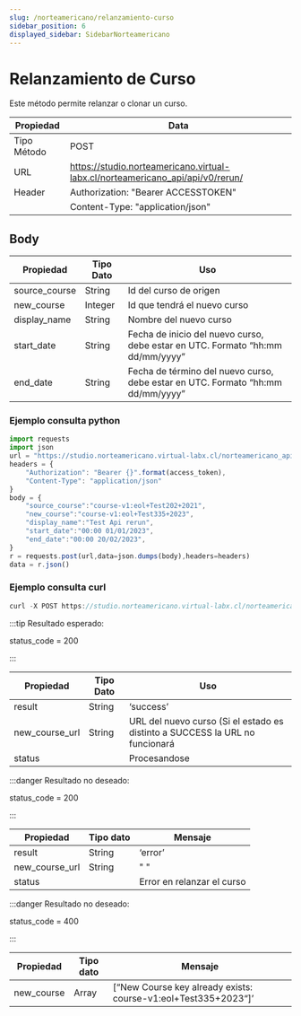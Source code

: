 ```yaml
---
slug: /norteamericano/relanzamiento-curso
sidebar_position: 6
displayed_sidebar: SidebarNorteamericano
---
```


# Relanzamiento de Curso

Este método permite relanzar o clonar un curso.

|    Propiedad    |    Data |
|-------------------|-------------|
| Tipo Método | POST |
| URL        | https://studio.norteamericano.virtual-labx.cl/norteamericano_api/api/v0/rerun/   |
| Header       | Authorization: "Bearer ACCESSTOKEN"  |
|        | Content-Type: "application/json"  |

## Body

| Propiedad | Tipo Dato | Uso |
| ------------- | --------- | --------------------------------------------- |
| source_course       | String    | Id del curso de origen |
| new_course       | Integer    | Id que tendrá el nuevo curso |
| display_name       | String    | Nombre del nuevo curso |
| start_date       | String    | Fecha de inicio del nuevo curso, debe estar en UTC. Formato “hh:mm dd/mm/yyyy” |
| end_date      | String    | Fecha de término del nuevo curso, debe estar en UTC. Formato “hh:mm dd/mm/yyyy” |

### Ejemplo consulta python

```jsx title=
import requests
import json
url = "https://studio.norteamericano.virtual-labx.cl/norteamericano_api/api/v0/rerun/"
headers = {
    "Authorization": "Bearer {}".format(access_token),
    "Content-Type": "application/json"
}
body = {
    "source_course":"course-v1:eol+Test202+2021",
    "new_course":"course-v1:eol+Test335+2023",
    "display_name":"Test Api rerun",
    "start_date":"00:00 01/01/2023",
    "end_date":"00:00 20/02/2023",
}
r = requests.post(url,data=json.dumps(body),headers=headers)
data = r.json()
```
### Ejemplo consulta curl
```jsx title=
curl -X POST https://studio.norteamericano.virtual-labx.cl/norteamericano_api/api/v0/rerun/ -H 'Content-Type: application/json' -H 'Authorization: Bearer ACCESSTOKEN' -d '{"source_course":"course-v1:eol+Test202+2021","new_course":"course-v1:eol+Test335+2023","display_name":"Test Api rerun","start_date":"00:00 01/01/2023","end_date":"00:00 20/02/2023"}'
```

:::tip Resultado esperado:

status_code = 200

:::


| Propiedad | Tipo Dato | Uso |
| ------------- | --------- | --------------------------------------------- |
| result       | String    | ‘success’ |
| new_course_url       | String    | URL del nuevo curso (Si el estado es distinto a SUCCESS la URL no funcionará|
| status       |     | Procesandose |

:::danger Resultado no deseado:

status_code = 200

:::

| Propiedad |Tipo dato  | Mensaje |
| --------------- | --------- | --------- |
| result       | String   | ‘error’ |
| new_course_url     | String   | " " |
| status       |    | Error en relanzar el curso |

:::danger Resultado no deseado:

status_code = 400

:::

| Propiedad |Tipo dato  | Mensaje |
| --------------- | --------- | --------- |
| new_course       | Array   | [“New Course key already exists: course-v1:eol+Test335+2023“]’ |